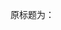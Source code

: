 <p class="formerly">{{anchor|{{{1|}}}}}<span class="formerly-intro">原标题为：</span><span class="formerly-title">{{{1|<noinclude>之前的标题</noinclude>}}}</span></p><noinclude>
{{Documentation}}
<noinclude>